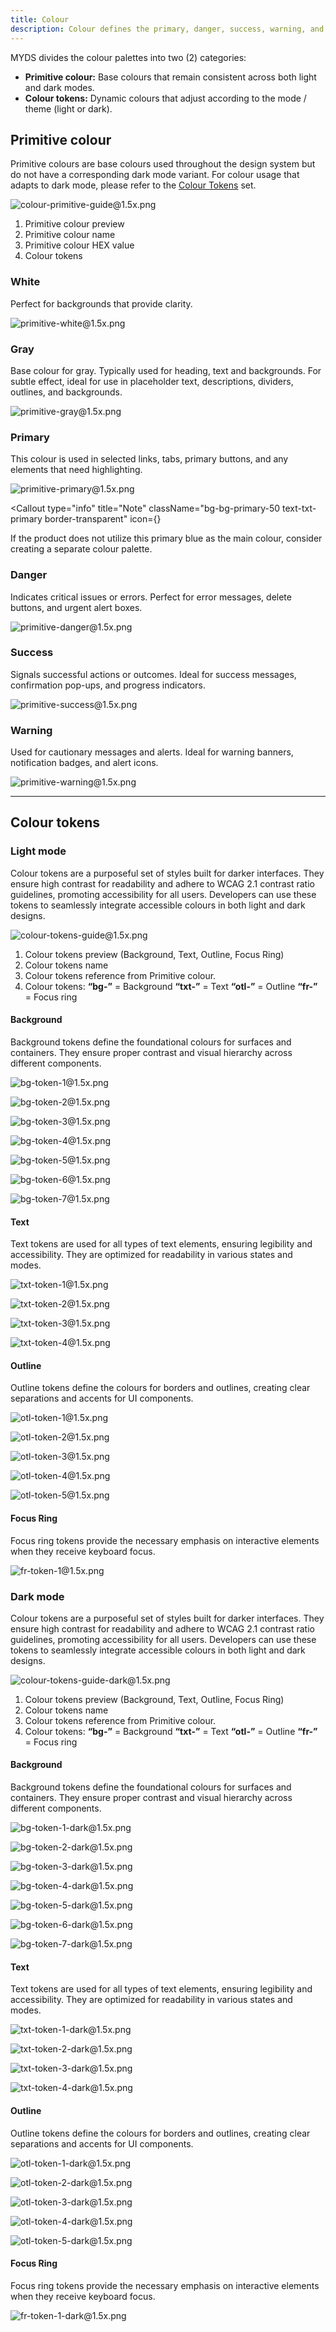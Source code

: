 ```yaml
---
title: Colour
description: Colour defines the primary, danger, success, warning, and gray palettes, with guidelines for their use in backgrounds, buttons, and text to ensure contrast, readability, and consistency.
---
```



MYDS divides the colour palettes into two (2) categories:

- **Primitive colour:** Base colours that remain consistent across both light and dark modes.
- **Colour tokens:** Dynamic colours that adjust according to the mode / theme (light or dark).

## Primitive colour

Primitive colours are base colours used throughout the design system but do not have a corresponding dark mode variant. For colour usage that adapts to dark mode, please refer to the [Colour Tokens](#colour-token) set.

![colour-primitive-guide@1.5x.png](/assets/design/colour-primitive-guide@1.5x.png)

1. Primitive colour preview
2. Primitive colour name
3. Primitive colour HEX value
4. Colour tokens

### White

Perfect for backgrounds that provide clarity.

![primitive-white@1.5x.png](/assets/design/primitive-white@1.5x.png)

### Gray

Base colour for gray. Typically used for heading, text and backgrounds. For subtle effect, ideal for use in placeholder text, descriptions, dividers, outlines, and backgrounds.

![primitive-gray@1.5x.png](/assets/design/primitive-gray@1.5x.png)

### Primary

This colour is used in selected links, tabs, primary buttons, and any elements that need highlighting.

![primitive-primary@1.5x.png](/assets/design/primitive-primary@1.5x.png)

<Callout
  type="info"
  title="Note"
  className="bg-bg-primary-50 text-txt-primary border-transparent"
  icon={<InfoIcon className="size-5" />}
>
  If the product does not utilize this primary blue as the main colour, consider
  creating a separate colour palette.
</Callout>

### Danger

Indicates critical issues or errors. Perfect for error messages, delete buttons, and urgent alert boxes.

![primitive-danger@1.5x.png](/assets/design/primitive-danger@1.5x.png)

### Success

Signals successful actions or outcomes. Ideal for success messages, confirmation pop-ups, and progress indicators.

![primitive-success@1.5x.png](/assets/design/primitive-success@1.5x.png)

### Warning

Used for cautionary messages and alerts. Ideal for warning banners, notification badges, and alert icons.

![primitive-warning@1.5x.png](/assets/design/primitive-warning@1.5x.png)

---

## Colour tokens<a name="colour-token"></a>

### Light mode

Colour tokens are a purposeful set of styles built for darker interfaces. They ensure high contrast for readability and adhere to WCAG 2.1 contrast ratio guidelines, promoting accessibility for all users. Developers can use these tokens to seamlessly integrate accessible colours in both light and dark designs.

![colour-tokens-guide@1.5x.png](/assets/design/colour-tokens-guide@1.5x.png)

1. Colour tokens preview (Background, Text, Outline, Focus Ring)
2. Colour tokens name
3. Colour tokens reference from Primitive colour.
4. Colour tokens:
   **“bg-”** = Background
   **“txt-”** = Text
   **“otl-”** = Outline
   **“fr-”** = Focus ring

#### Background

Background tokens define the foundational colours for surfaces and containers. They ensure proper contrast and visual hierarchy across different components.

![bg-token-1@1.5x.png](/assets/design/bg-token-1@1.5x.png)

![bg-token-2@1.5x.png](/assets/design/bg-token-2@1.5x.png)

![bg-token-3@1.5x.png](/assets/design/bg-token-3@1.5x.png)

![bg-token-4@1.5x.png](/assets/design/bg-token-4@1.5x.png)

![bg-token-5@1.5x.png](/assets/design/bg-token-5@1.5x.png)

![bg-token-6@1.5x.png](/assets/design/bg-token-6@1.5x.png)

![bg-token-7@1.5x.png](/assets/design/bg-token-7@1.5x.png)

#### Text

Text tokens are used for all types of text elements, ensuring legibility and accessibility. They are optimized for readability in various states and modes.

![txt-token-1@1.5x.png](/assets/design/txt-token-1@1.5x.png)

![txt-token-2@1.5x.png](/assets/design/txt-token-2@1.5x.png)

![txt-token-3@1.5x.png](/assets/design/txt-token-3@1.5x.png)

![txt-token-4@1.5x.png](/assets/design/txt-token-4@1.5x.png)

#### Outline

Outline tokens define the colours for borders and outlines, creating clear separations and accents for UI components.

![otl-token-1@1.5x.png](/assets/design/otl-token-1@1.5x.png)

![otl-token-2@1.5x.png](/assets/design/otl-token-2@1.5x.png)

![otl-token-3@1.5x.png](/assets/design/otl-token-3@1.5x.png)

![otl-token-4@1.5x.png](/assets/design/otl-token-4@1.5x.png)

![otl-token-5@1.5x.png](/assets/design/otl-token-5@1.5x.png)

#### Focus Ring

Focus ring tokens provide the necessary emphasis on interactive elements when they receive keyboard focus.

![fr-token-1@1.5x.png](/assets/design/fr-token-1@1.5x.png)

### Dark mode

Colour tokens are a purposeful set of styles built for darker interfaces. They ensure high contrast for readability and adhere to WCAG 2.1 contrast ratio guidelines, promoting accessibility for all users. Developers can use these tokens to seamlessly integrate accessible colours in both light and dark designs.

![colour-tokens-guide-dark@1.5x.png](/assets/design/colour-tokens-guide-dark@1.5x.png)

1. Colour tokens preview (Background, Text, Outline, Focus Ring)
2. Colour tokens name
3. Colour tokens reference from Primitive colour.
4. Colour tokens:
   **“bg-”** = Background
   **“txt-”** = Text
   **“otl-”** = Outline
   **“fr-”** = Focus ring

#### Background

Background tokens define the foundational colours for surfaces and containers. They ensure proper contrast and visual hierarchy across different components.

![bg-token-1-dark@1.5x.png](/assets/design/bg-token-1-dark@1.5x.png)

![bg-token-2-dark@1.5x.png](/assets/design/bg-token-2-dark@1.5x.png)

![bg-token-3-dark@1.5x.png](/assets/design/bg-token-3-dark@1.5x.png)

![bg-token-4-dark@1.5x.png](/assets/design/bg-token-4-dark@1.5x.png)

![bg-token-5-dark@1.5x.png](/assets/design/bg-token-5-dark@1.5x.png)

![bg-token-6-dark@1.5x.png](/assets/design/bg-token-6-dark@1.5x.png)

![bg-token-7-dark@1.5x.png](/assets/design/bg-token-7-dark@1.5x.png)

#### Text

Text tokens are used for all types of text elements, ensuring legibility and accessibility. They are optimized for readability in various states and modes.

![txt-token-1-dark@1.5x.png](/assets/design/txt-token-1-dark@1.5x.png)

![txt-token-2-dark@1.5x.png](/assets/design/txt-token-2-dark@1.5x.png)

![txt-token-3-dark@1.5x.png](/assets/design/txt-token-3-dark@1.5x.png)

![txt-token-4-dark@1.5x.png](/assets/design/txt-token-4-dark@1.5x.png)

#### Outline

Outline tokens define the colours for borders and outlines, creating clear separations and accents for UI components.

![otl-token-1-dark@1.5x.png](/assets/design/otl-token-1-dark@1.5x.png)

![otl-token-2-dark@1.5x.png](/assets/design/otl-token-2-dark@1.5x.png)

![otl-token-3-dark@1.5x.png](/assets/design/otl-token-3-dark@1.5x.png)

![otl-token-4-dark@1.5x.png](/assets/design/otl-token-4-dark@1.5x.png)

![otl-token-5-dark@1.5x.png](/assets/design/otl-token-5-dark@1.5x.png)

#### Focus Ring

Focus ring tokens provide the necessary emphasis on interactive elements when they receive keyboard focus.

![fr-token-1-dark@1.5x.png](/assets/design/fr-token-1-dark@1.5x.png)
